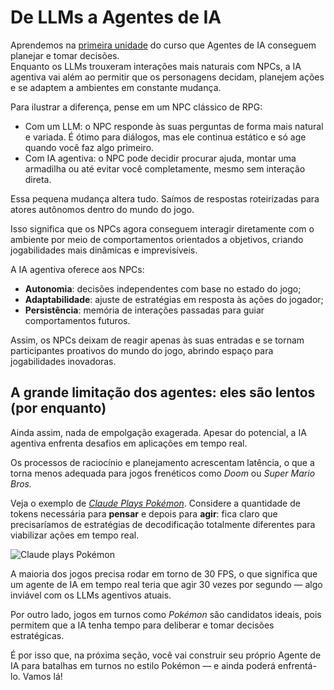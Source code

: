 # De LLMs a Agentes de IA

Aprendemos na [primeira unidade](https://huggingface.co/learn/agents-course/unit1/introduction) do curso que Agentes de IA conseguem planejar e tomar decisões.  
Enquanto os LLMs trouxeram interações mais naturais com NPCs, a IA agentiva vai além ao permitir que os personagens decidam, planejem ações e se adaptem a ambientes em constante mudança.

Para ilustrar a diferença, pense em um NPC clássico de RPG:

- Com um LLM: o NPC responde às suas perguntas de forma mais natural e variada. É ótimo para diálogos, mas ele continua estático e só age quando você faz algo primeiro.  
- Com IA agentiva: o NPC pode decidir procurar ajuda, montar uma armadilha ou até evitar você completamente, mesmo sem interação direta.

Essa pequena mudança altera tudo. Saímos de respostas roteirizadas para atores autônomos dentro do mundo do jogo.

Isso significa que os NPCs agora conseguem interagir diretamente com o ambiente por meio de comportamentos orientados a objetivos, criando jogabilidades mais dinâmicas e imprevisíveis.

A IA agentiva oferece aos NPCs:

- **Autonomia**: decisões independentes com base no estado do jogo;  
- **Adaptabilidade**: ajuste de estratégias em resposta às ações do jogador;  
- **Persistência**: memória de interações passadas para guiar comportamentos futuros.

Assim, os NPCs deixam de reagir apenas às suas entradas e se tornam participantes proativos do mundo do jogo, abrindo espaço para jogabilidades inovadoras.

## A grande limitação dos agentes: **eles são lentos** (por enquanto)

Ainda assim, nada de empolgação exagerada. Apesar do potencial, a IA agentiva enfrenta desafios em aplicações em tempo real.

Os processos de raciocínio e planejamento acrescentam latência, o que a torna menos adequada para jogos frenéticos como *Doom* ou *Super Mario Bros.*

Veja o exemplo de [_Claude Plays Pokémon_](https://www.twitch.tv/claudeplayspokemon). Considere a quantidade de tokens necessária para **pensar** e depois para **agir**: fica claro que precisaríamos de estratégias de decodificação totalmente diferentes para viabilizar ações em tempo real.

<img src="https://huggingface.co/datasets/agents-course/course-images/resolve/main/en/bonus-unit3/claude-plays-pokemon.png" alt="Claude plays Pokémon"/>

A maioria dos jogos precisa rodar em torno de 30 FPS, o que significa que um agente de IA em tempo real teria que agir 30 vezes por segundo — algo inviável com os LLMs agentivos atuais.

Por outro lado, jogos em turnos como *Pokémon* são candidatos ideais, pois permitem que a IA tenha tempo para deliberar e tomar decisões estratégicas.

É por isso que, na próxima seção, você vai construir seu próprio Agente de IA para batalhas em turnos no estilo Pokémon — e ainda poderá enfrentá-lo. Vamos lá!
